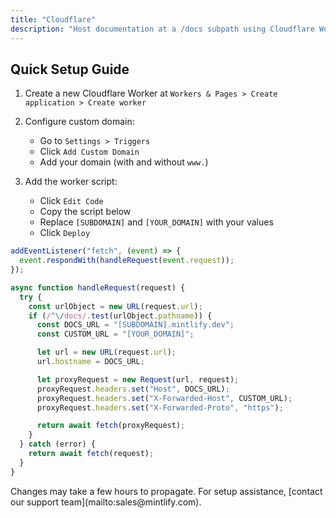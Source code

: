 ```yaml
---
title: "Cloudflare"
description: "Host documentation at a /docs subpath using Cloudflare Workers"
---
```



<SubpathGatingSnippet platform="Cloudflare" />

## Quick Setup Guide

1. Create a new Cloudflare Worker at `Workers & Pages > Create application > Create worker`

2. Configure custom domain:
   - Go to `Settings > Triggers`
   - Click `Add Custom Domain`
   - Add your domain (with and without `www.`)

3. Add the worker script:
   - Click `Edit Code`
   - Copy the script below
   - Replace `[SUBDOMAIN]` and `[YOUR_DOMAIN]` with your values
   - Click `Deploy`

```javascript
addEventListener("fetch", (event) => {
  event.respondWith(handleRequest(event.request));
});

async function handleRequest(request) {
  try {
    const urlObject = new URL(request.url);
    if (/^\/docs/.test(urlObject.pathname)) {
      const DOCS_URL = "[SUBDOMAIN].mintlify.dev";
      const CUSTOM_URL = "[YOUR_DOMAIN]";

      let url = new URL(request.url);
      url.hostname = DOCS_URL;

      let proxyRequest = new Request(url, request);
      proxyRequest.headers.set("Host", DOCS_URL);
      proxyRequest.headers.set("X-Forwarded-Host", CUSTOM_URL);
      proxyRequest.headers.set("X-Forwarded-Proto", "https");

      return await fetch(proxyRequest);
    }
  } catch (error) {
    return await fetch(request);
  }
}
```

<Note>
Changes may take a few hours to propagate. For setup assistance, [contact our support team](mailto:sales@mintlify.com).
</Note>